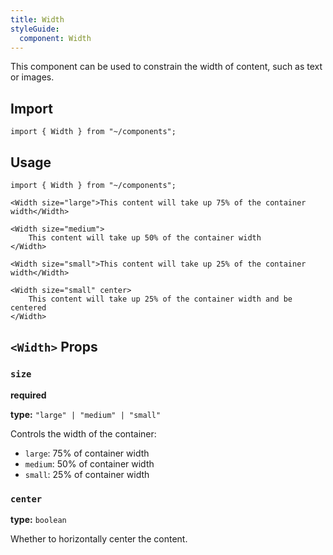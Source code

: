 ```yaml
---
title: Width
styleGuide:
  component: Width
---
```


This component can be used to constrain the width of content, such as text or images.

## Import

```mdx
import { Width } from "~/components";
```

## Usage

```mdx live
import { Width } from "~/components";

<Width size="large">This content will take up 75% of the container width</Width>

<Width size="medium">
	This content will take up 50% of the container width
</Width>

<Width size="small">This content will take up 25% of the container width</Width>

<Width size="small" center>
	This content will take up 25% of the container width and be centered
</Width>
```

## `<Width>` Props

### `size`

**required**

**type:** `"large" | "medium" | "small"`

Controls the width of the container:

- `large`: 75% of container width
- `medium`: 50% of container width
- `small`: 25% of container width

### `center`

**type:** `boolean`

Whether to horizontally center the content.

